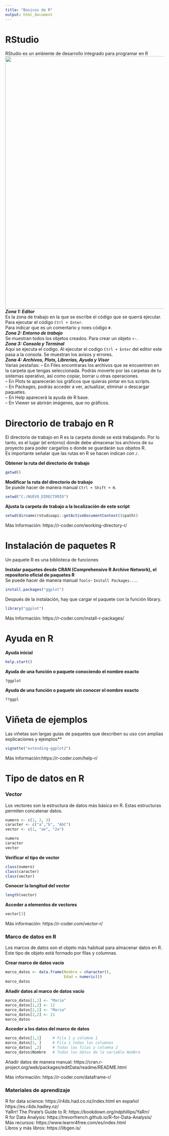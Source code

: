 ```yaml
---
title: "Basicos de R"
output: html_document
---
```

# RStudio
RStudio es un ambiente de desarrollo integrado para programar en R
<img src="C:/GITHUB_REP/seminario_biogeografia_MNCN/Rstudio.jpg" width="800px">  
***Zona 1: Editor***  
Es la zona de trabajo en la que se escribe el código que se querrá ejecutar.  
Para ejecutar el código `Ctrl + Enter`.  
Para indicar que es un comentario y noes código `#`.  
***Zona 2: Entorno de trabajo***  
Se muestran todos los objetos creados. Para crear un objeto `<-`.  
***Zona 3: Consola y Terminal***  
Aquí se ejecuta el codigo. Al ejecutar el codigo `Ctrl + Enter` del editor este pasa a la consola. Se muestran los avisos y errores.  
***Zona 4: Archivos, Plots, Librerías, Ayuda y Visor***  
Varias pestañas:
– En Files encontraras los archivos que se encuentren en la carpeta que tengas seleccionada. Podrás moverte por las carpetas de tu sistemas operativo, así como copiar, borrar u otras operaciones.  
– En Plots te aparecerán los gráficos que quieras pintar en tus scripts.  
– En Packages, podrás acceder a ver, actualizar, eliminar o descargar paquetes.  
– En Help aparecerá la ayuda de R base.  
– En Viewer se abrirán imágenes, que no gráficos.  


# Directorio de trabajo en R
El directorio de trabajo en R es la carpeta donde se está trabajando. Por lo tanto, es el lugar (el entorno) donde debe almacenar los archivos de su proyecto para poder cargarlos o donde se guardarán sus objetos R.  
Es importante señalar que las rutas en R se hacen indican con `/`.

**Obtener la ruta del directorio de trabajo**
```r
getwd()
```
**Modificar la ruta del directorio de trabajo**  
Se puede hacer de manera manual `Ctrl + Shift + H`.
```r
setwd("C:/NUEVO_DIRECTORIO")
```
**Ajusta la carpeta de trabajo a la localización de este script**
```r
setwd(dirname(rstudioapi::getActiveDocumentContext()$path))
```
Más Información: https://r-coder.com/working-directory-r/

# Instalación de paquetes R
Un paquete R es una biblioteca de funciones

**Instalar paquetes desde CRAN (Comprehensive R Archive Network), el repositorio oficial de paquetes R**  
Se puede hacer de manera manual `Tools`- `Install Packages...`.
```r
install.packages("ggplot")
```
Después de la instalación, hay que cargar el paquete con la función library.
```r
library("ggplot")
```
Más Información: https://r-coder.com/install-r-packages/

# Ayuda en R

**Ayuda inicial**
```r
help.start()
```
**Ayuda de una función o paquete conociendo el nombre exacto**
```r
?ggplot
```
**Ayuda de una función o paquete sin conocer el nombre exacto**
```r
??ggpl
```
# Viñeta de ejemplos
Las viñetas son largas guías de paquetes que describen su uso con amplias explicaciones y ejemplos**
```r
vignette("extending-ggplot2")
```
Más Información:https://r-coder.com/help-r/

# Tipo de datos en R

### Vector
Los vectores son la estructura de datos más básica en R. Estas estructuras permiten concatenar datos.
```r
numero <- c(1, 2, 3)
caracter <- c("a","b", "AbC")
vector <- c(1, "ae", "2a")
```
```r
numero
caracter
vector
```
**Verificar el tipo de vector**
```r
class(numero)
class(caracter)
class(vector)
```
**Conocer la longitud del vector**
```r
length(vector)
```
**Acceder a elementos de vectores**
```r
vector[3]
```
Más información: https://r-coder.com/vector-r/

### Marco de datos en R
Los marcos de datos son el objeto más habitual para almacenar datos en R. Este tipo de objeto está formado por filas y columnas.

**Crear marco de datos vacío**
```r
marco_datos <- data.frame(Nombre = character(),
                          Edad = numeric())
marco_datos
```
**Añadir datos al marco de datos vacío**
```r
marco_datos[1,1] <- "Mario"
marco_datos[1,2] <- 12
marco_datos[2,1] <- "Maria"
marco_datos[2,2] <- 21
marco_datos
```
**Acceder a los datos del marco de datos**
```r
marco_datos[1,1]     # Fila 1 y columna 1
marco_datos[1, ]     # Fila 1 todas las columnas
marco_datos[ ,2]     # Todas las filas y columna 2
marco_datos$Nombre   # Todos los datos de la variable Nombre
```

Añadir datos de manera manual:
https://cran.r-project.org/web/packages/editData/readme/README.html

Más información: https://r-coder.com/dataframe-r/

### Materiales de aprendizaje  
R for data science: https://r4ds.had.co.nz/index.html en español https://es.r4ds.hadley.nz/  
YaRrr! The Pirate’s Guide to R: https://bookdown.org/ndphillips/YaRrr/  
R for Data Analysis: https://trevorfrench.github.io/R-for-Data-Analysis/  
Más recursos: https://www.learnr4free.com/es/index.html  
Libros y más libros: https://libgen.is/
